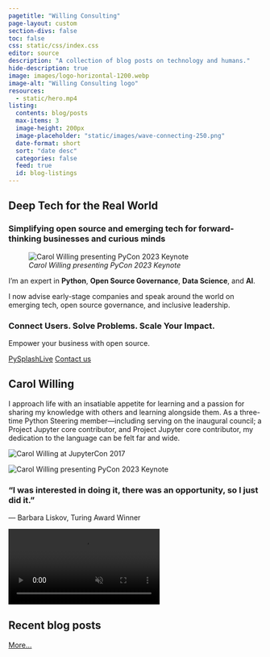 ```yaml
---
pagetitle: "Willing Consulting"
page-layout: custom
section-divs: false
toc: false
css: static/css/index.css
editor: source
description: "A collection of blog posts on technology and humans."
hide-description: true
image: images/logo-horizontal-1200.webp
image-alt: "Willing Consulting logo"
resources: 
  - static/hero.mp4
listing:
  contents: blog/posts
  max-items: 3
  image-height: 200px
  image-placeholder: "static/images/wave-connecting-250.png"
  date-format: short
  sort: "date desc"
  categories: false
  feed: true
  id: blog-listings
---
```


::: {.hero-banner}

::: {.content-block}

::: {.hero-text}
# Deep Tech for the Real World {.mt-1}

### Simplifying open source and emerging tech for forward-thinking businesses and curious minds

![*Carol Willing presenting PyCon 2023 Keynote*](images/pycon-keynote.webp "Carol Willing presenting PyCon 2023 Keynote")

I’m an expert in **Python**, **Open Source Governance**, **Data Science**, and **AI**.

I now advise early-stage companies and speak around the world on emerging tech,
open source governance, and inclusive leadership.

### Connect Users. Solve Problems. Scale Your Impact.

Empower your business with open source.

::: {.hero-buttons}
[PySplashLive](pysplashlive.md){.btn-action-primary .btn-action .btn .btn-success .btn-lg role="button"}
[Contact us](contact.md){#btn-guide .btn-action .btn .btn-info .btn-lg role="button"}
:::
:::

:::
:::


::: {.hello-wc .alt-background}
::: {.content-block}

::: {.hello-wc-text}
# Carol Willing

I approach life with an
insatiable appetite for learning and a passion for sharing my knowledge with others and learning
alongside them. As a three-time Python Steering member—including serving on the
inaugural council; a Project Jupyter core contributor, and Project Jupyter core
contributor, my dedication to the language can be felt far and wide.

::: {.grid}
::: {.g-col-lg-6 .g-col-12}
![](images/HS_Willing_Carol_jupcon17_NoCube.webp "Carol Willing at JupyterCon 2017")
:::

::: {.g-col-lg-6 .g-col-12}
![](images/pycon-title-slide.webp "Carol Willing presenting PyCon 2023 Keynote")

### “I was interested in doing it, there was an opportunity, so I just did it.”
--- Barbara Liskov, Turing Award Winner

:::

:::

::: {.hero-animation}

<video autoplay muted playsinline loop>
<source src="static/hero.mp4" type="video/mp4"/>
</video>
:::

:::
:::
:::

::: {.hello-wc}
::: {.content-block}

# Recent blog posts

[More...](blog)

::: {#blog-listings}
:::

:::
:::
